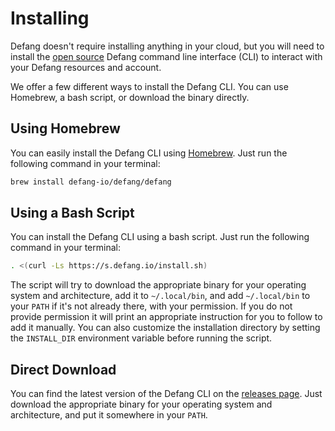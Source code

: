 # Installing

Defang doesn't require installing anything in your cloud, but you will need to install the [open source](https://github.com/defang-io/defang) Defang command line interface (CLI) to interact with your Defang resources and account.

We offer a few different ways to install the Defang CLI. You can use Homebrew, a bash script, or download the binary directly.

## Using Homebrew

You can easily install the Defang CLI using [Homebrew](https://brew.sh/). Just run the following command in your terminal:

```bash
brew install defang-io/defang/defang
```

## Using a Bash Script

You can install the Defang CLI using a bash script. Just run the following command in your terminal:

```bash
. <(curl -Ls https://s.defang.io/install.sh)
```

The script will try to download the appropriate binary for your operating system and architecture, add it to `~/.local/bin`, and add `~/.local/bin` to your `PATH` if it's not already there, with your permission. If you do not provide permission it will print an appropriate instruction for you to follow to add it manually. You can also customize the installation directory by setting the `INSTALL_DIR` environment variable before running the script.

## Direct Download

You can find the latest version of the Defang CLI on the [releases page](https://github.com/defang-io/defang/releases). Just download the appropriate binary for your operating system and architecture, and put it somewhere in your `PATH`.
